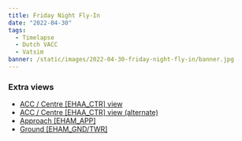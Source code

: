 ```yaml
---
title: Friday Night Fly-In
date: "2022-04-30"
tags:
  - Timelapse
  - Dutch VACC
  - Vatsim
banner: /static/images/2022-04-30-friday-night-fly-in/banner.jpg
---
```


<Youtube id="alo80ojoLoE" />

### Extra views

- [ACC / Centre [EHAA_CTR] view](https://youtu.be/ldYJQSroxGM)
- [ACC / Centre [EHAA_CTR] view (alternate)](https://youtu.be/hR0dKiOlZDA)
- [Approach [EHAM_APP]](https://youtu.be/R9noc17eoZo)
- [Ground [EHAM_GND/TWR]](https://youtu.be/BoG7afUvvtU)
